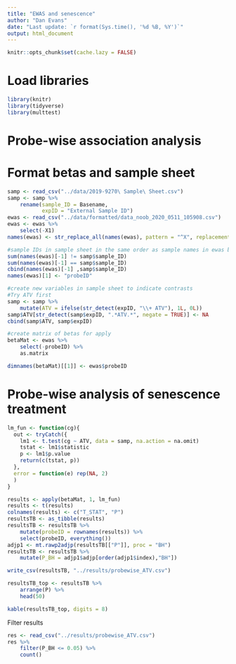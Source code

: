 ```yaml
---
title: "EWAS and senescence"
author: "Dan Evans"
date: "Last update: `r format(Sys.time(), '%d %B, %Y')`"
output: html_document
---
```



```r
knitr::opts_chunk$set(cache.lazy = FALSE)
```
# Load libraries
```r
library(knitr)
library(tidyverse)
library(multtest)
```

# Probe-wise association analysis

# Format betas and sample sheet
```r

samp <- read_csv("../data/2019-9270\ Sample\ Sheet.csv")
samp <- samp %>%
	rename(sample_ID = Basename,
	       expID = "External Sample ID")
ewas <- read_csv("../data/formatted/data_noob_2020_0511_105908.csv")
ewas <- ewas %>%
	select(-X1)
names(ewas) <- str_replace_all(names(ewas), pattern = "^X", replacement = "")

#sample IDs in sample sheet in the same order as sample names in ewas betas file
sum(names(ewas)[-1] != samp$sample_ID)
sum(names(ewas)[-1] == samp$sample_ID)
cbind(names(ewas)[-1] ,samp$sample_ID)
names(ewas)[1] <- "probeID"

#create new variables in sample sheet to indicate contrasts
#Try ATV first
samp <- samp %>%
	mutate(ATV = ifelse(str_detect(expID, "\\+ ATV"), 1L, 0L))
samp$ATV[str_detect(samp$expID, ".*ATV.*", negate = TRUE)] <- NA
cbind(samp$ATV, samp$expID)

#create matrix of betas for apply
betaMat <- ewas %>%
	select(-probeID) %>%
	as.matrix

dimnames(betaMat)[[1]] <- ewas$probeID

```

# Probe-wise analysis of senescence treatment

```r

lm_fun <- function(cg){
  out <- tryCatch({
    lm1 <- t.test(cg ~ ATV, data = samp, na.action = na.omit)
    tstat <- lm1$statistic
    p <- lm1$p.value
    return(c(tstat, p))
  },
  error = function(e) rep(NA, 2)
  )
}

results <- apply(betaMat, 1, lm_fun)
results <- t(results)
colnames(results) <- c("T_STAT", "P")
resultsTB <- as_tibble(results)
resultsTB <- resultsTB %>%
	mutate(probeID = rownames(results)) %>%
	select(probeID, everything())
adjp1 <- mt.rawp2adjp(resultsTB[["P"]], proc = "BH")
resultsTB <- resultsTB %>%
	mutate(P_BH = adjp1$adjp[order(adjp1$index),"BH"])

write_csv(resultsTB, "../results/probewise_ATV.csv")

resultsTB_top <- resultsTB %>%
	arrange(P) %>%
	head(50)

kable(resultsTB_top, digits = 8)
```

Filter results

```r
res <- read_csv("../results/probewise_ATV.csv")
res %>%
	filter(P_BH <= 0.05) %>%
	count()



```
